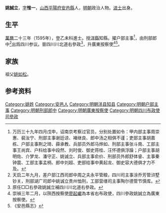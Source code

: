 '''姚誠立'''，[[表字|字]]'''惟一'''，[[山西|山西]][[平陽府|平陽府]][[安邑縣|安邑縣]]人，[[明朝|明朝]]政治人物。[[进士|进士]]出身。

== 生平 ==
[[萬曆|萬曆]]二十三年（1595年），登乙未科進士。授[[洋縣|洋縣]]知縣。擢户部主事<ref>万历三十九年四月戊申，诏南京考察过官员，分别处置如令：甲内部主事周崇惠、裴汝宁、刑部主事谢廷谅、褚继良、郎中汤之相俱不谨；吏部主事胡嘉栋、户部主事荆之琦、薛承教、兵部员外郎马烨如、刑部主事张斗南、工部主事王尚宾、户科给事中段然、刘时俊、御史蒋桂、汪怀德俱浮躁；户部主事胡明佐、介梦龙、潘守正、姚诚立、兵部主事俞价、刑部员外郎舒体睿、主事秦钟震、工部主事孟柄、郎中刘超、吏部给事中黄起龙、御史容大德俱才力不及。</ref>，由刑部郎中<ref>天启二年九月，差户部江西司郎中周之夫永平管粮，四川司主事涂乔芳管浒墅钞关，刑部湖广司郎中姚诚立贵州恤刑，工部营缮司主事陶尔德管节慎库。</ref>出爲四川参议。晉四川川北道右參政<ref>原任□□右參政姚誠立補四川川北道右參政。</ref>，升廣東按察使<ref>崇禎三年二月，以陝西按察使[[廖起巘|廖起巘]]為本省右布政使，四川參政姚誠立為廣東按察使。</ref><ref>《安邑縣志》</ref>。

== 家族 ==
祖父[[姚如松|姚如松]]。

==参考资料==
 {{reflist}}

{{start box}}
{{s-off}}
{{s-before|[[張以謙_(洛陽)|張以謙]]}}
{{s-title|明朝洋縣知縣|1601年－1606年}}
{{s-after|[[周制|周制]]}}
{{end box}}

{{萬曆二十三年乙未科殿試金榜}}

{{Authority control}}

{{DEFAULTSORT:Yao姚}}
[[Category:姚姓|Category:姚姓]]
[[Category:安邑人|Category:安邑人]]
[[Category:明朝洋县知县|Category:明朝洋县知县]]
[[Category:明朝户部主事|Category:明朝户部主事]]
[[Category:明朝刑部郎中|Category:明朝刑部郎中]]
[[Category:明朝廣東按察使|Category:明朝廣東按察使]]
[[Category:明朝四川布政使司參政|Category:明朝四川布政使司參政]]


{{明朝人物小作品}}
